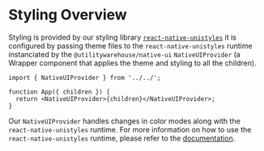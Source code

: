 
<Meta title="Guides / Styling / Overview" />

# Styling Overview

Styling is provided by our styling library [`react-native-unistyles`](https://www.unistyl.es/start/introduction/) it is configured by passing theme files to
the `react-native-unistyles` runtime instanciated by the `@utilitywarehouse/native-ui` `NativeUIProvider` (a Wrapper component that applies the theme and
styling to all the children).

```tsx
import { NativeUIProvider } from '../../';

function App({ children }) {
  return <NativeUIProvider>{children}</NativeUIProvider>;
}
```

Our `NativeUIProvider` handles changes in color modes along with the `react-native-unistyles` runtime. For more information on how to use the `react-native-unistyles`
runtime, please refer to the [documentation](https://www.unistyl.es/start/introduction).
